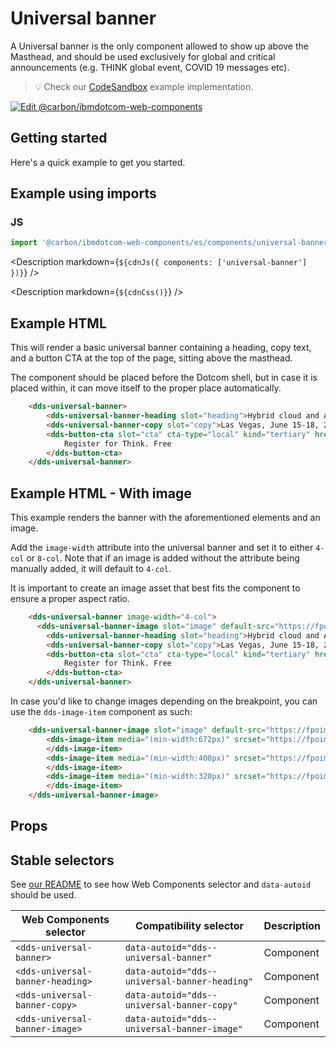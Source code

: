 
# Universal banner

A Universal banner is the only component allowed to show up above the Masthead, and should be used exclusively for global and critical announcements
 (e.g. THINK global event, COVID 19 messages etc).

> 💡 Check our
> [CodeSandbox](https://githubbox.com/carbon-design-system/carbon-for-ibm-dotcom/tree/main/packages/web-components/examples/codesandbox/components/universal-banner)
> example implementation.

[![Edit @carbon/ibmdotcom-web-components](https://codesandbox.io/static/img/play-codesandbox.svg)](https://githubbox.com/carbon-design-system/carbon-for-ibm-dotcom/tree/main/packages/web-components/examples/codesandbox/components/universal-banner)

## Getting started

Here's a quick example to get you started.

## Example using imports

### JS

```javascript
import '@carbon/ibmdotcom-web-components/es/components/universal-banner/index.js';
```

<Description markdown={`${cdnJs({ components: ['universal-banner'] })}`} />

<Description markdown={`${cdnCss()}`} />

## Example HTML
This will render a basic universal banner containing a heading, copy text, and a button CTA at the top of the page, sitting above the masthead.

The component should be placed before the Dotcom shell, but in case it is placed within, it can move itself to the proper place automatically.

```html
	<dds-universal-banner>
		<dds-universal-banner-heading slot="heading">Hybrid cloud and AI for smarter business</dds-universal-banner-heading>
		<dds-universal-banner-copy slot="copy">Las Vegas, June 15-18, 2025</dds-universal-banner-copy>
		<dds-button-cta slot="cta" cta-type="local" kind="tertiary" href="https://www.example.com">
			Register for Think. Free
		</dds-button-cta>
	</dds-universal-banner>
```

## Example HTML - With image
This example renders the banner with the aforementioned elements and an image.

Add the `image-width` attribute into the universal banner and set it to either `4-col` or `8-col`.
Note that if an image is added without the attribute being manually added, it will default to `4-col`.

It is important to create an image asset that best fits the component to ensure a proper aspect ratio.

```html
	<dds-universal-banner image-width="4-col">
	  <dds-universal-banner-image slot="image" default-src="https://fpoimg.com/672x336?text=2:1&bg_color=ee5396&text_color=161616"></dds-universal-banner-image>
		<dds-universal-banner-heading slot="heading">Hybrid cloud and AI for smarter business</dds-universal-banner-heading>
		<dds-universal-banner-copy slot="copy">Las Vegas, June 15-18, 2025</dds-universal-banner-copy>
		<dds-button-cta slot="cta" cta-type="local" kind="tertiary" href="https://www.example.com">
			Register for Think. Free
		</dds-button-cta>
	</dds-universal-banner>
```

In case you'd like to change images depending on the breakpoint, you can use the `dds-image-item` component as such:

```html
	<dds-universal-banner-image slot="image" default-src="https://fpoimg.com/672x336?text=2:1&bg_color=ee5396&text_color=161616">
		<dds-image-item media="(min-width:672px)" srcset="https://fpoimg.com/672x336?text=2:1&bg_color=ee5396&text_color=161616">
		</dds-image-item>
		<dds-image-item media="(min-width:400px)" srcset="https://fpoimg.com/672x336?text=2:1&bg_color=ee5396&text_color=161616">
		</dds-image-item>
		<dds-image-item media="(min-width:320px)" srcset="https://fpoimg.com/672x336?text=2:1&bg_color=ee5396&text_color=161616">
		</dds-image-item>
	</dds-universal-banner-image>
```

## Props

<Props of="dds-universal-banner" />

## Stable selectors

See [our README](https://github.com/carbon-design-system/carbon-for-ibm-dotcom/tree/main/packages/web-components#stable-selectors-for-analytics-and-integratione2e-testing-in-web-components) to see how Web Components selector and `data-autoid` should be used.

| Web Components selector          | Compatibility selector                        | Description |
| -------------------------------- | --------------------------------------------- | ----------- |
| `<dds-universal-banner>` 			   | `data-autoid="dds--universal-banner"` 		     | Component   |
| `<dds-universal-banner-heading>` | `data-autoid="dds--universal-banner-heading"` | Component   |
| `<dds-universal-banner-copy>` 	 | `data-autoid="dds--universal-banner-copy"` 	 | Component   |
| `<dds-universal-banner-image>` 	 | `data-autoid="dds--universal-banner-image"` 	 | Component   |

<Description markdown={contributing} />
